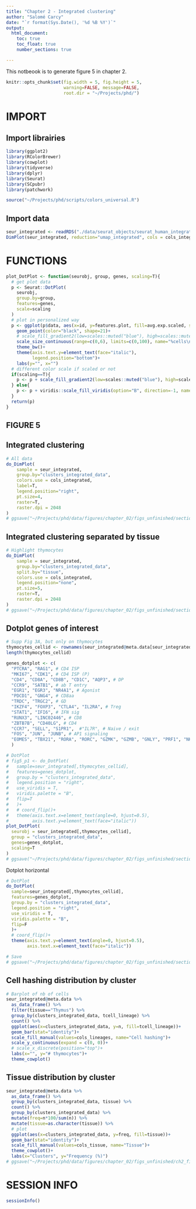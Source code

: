 ```yaml
---
title: "Chapter 2 - Integrated clustering"
author: "Salomé Carcy"
date: "`r format(Sys.Date(), '%d %B %Y')`"
output:
  html_document:
    toc: true
    toc_float: true
    number_sections: true

---
```

This notbeook is to generate figure 5 in chapter 2.

```r
knitr::opts_chunk$set(fig.width = 5, fig.height = 5,
                      warning=FALSE, message=FALSE,
                      root.dir = "~/Projects/phd/")
```




# IMPORT

## Import librairies
```r
library(ggplot2)
library(RColorBrewer)
library(cowplot)
library(tidyverse)
library(dplyr)
library(Seurat)
library(SCpubr)
library(patchwork)

source("~/Projects/phd/scripts/colors_universal.R")
```

## Import data
```r
seur_integrated <- readRDS("./data/seurat_objects/seurat_human_integrated_object_23_12_01.rds")
DimPlot(seur_integrated, reduction="umap_integrated", cols = cols_integrated)
```




# FUNCTIONS
```r
plot_DotPlot <- function(seurobj, group, genes, scaling=T){
  # get plot data
  p <- Seurat::DotPlot(
    seurobj,
    group.by=group,
    features=genes,
    scale=scaling
  )
  # plot in personalized way
  p <- ggplot(p$data, aes(x=id, y=features.plot, fill=avg.exp.scaled, size=pct.exp))+
    geom_point(color="black", shape=21)+
    # scale_fill_gradient2(low=scales::muted("blue"), high=scales::muted("red"), name="z-score\nnormalized\navg expression")+
    scale_size_continuous(range=c(0,6), limits=c(0,100), name="%cells\nexpressing\ngene")+
    theme_bw()+
    theme(axis.text.y=element_text(face="italic"),
          legend.position="bottom")+
    labs(y="", x="")
  # different color scale if scaled or not
  if(scaling==T){
    p <- p + scale_fill_gradient2(low=scales::muted("blue"), high=scales::muted("red"), name="z-score\nnormalized\navg expression")
  } else{
    p <- p + viridis::scale_fill_viridis(option="B", direction=-1, name="normalized\navg expression")
  }
  return(p)
}
```





## FIGURE 5

## Integrated clustering
```r
# All data
do_DimPlot(
    sample = seur_integrated,
    group.by="clusters_integrated_data",
    colors.use = cols_integrated,
    label=T,
    legend.position="right",
    pt.size=4,
    raster=T,
    raster.dpi = 2048
)
# ggsave("~/Projects/phd/data/figures/chapter_02/figs_unfinished/section1/ch2_fig5_clusters.pdf", width=7, height=6)
```


## Integrated clustering separated by tissue
```r
# Highlight thymocytes
do_DimPlot(
    sample = seur_integrated,
    group.by="clusters_integrated_data",
    split.by="tissue",
    colors.use = cols_integrated,
    legend.position="none",
    pt.size=5,
    raster=T,
    raster.dpi = 2048
)
# ggsave("~/Projects/phd/data/figures/chapter_02/figs_unfinished/section1/ch2_fig5_clusters_by_tissue.pdf", width=18, height=6)
```


## Dotplot genes of interest
```r
# Supp Fig 3A, but only on thymocytes
thymocytes_cellid <- rownames(seur_integrated@meta.data[seur_integrated@meta.data$tissue=="Thymus",])
length(thymocytes_cellid)

genes_dotplot <- c(
  "PTCRA", "RAG1", # CD4 ISP
  "MKI67", "CDK1", # CD4 ISP (P)
  "CD4", "CD8A", "CD8B", "CD1C", "AQP3", # DP
  "CCR9", "SATB1", # ab T entry
  "EGR1", "EGR3", "NR4A1", # Agonist
  "PDCD1", "GNG4", # CD8aa
  "TRDC", "TRGC2", # GD
  "IKZF4", "FOXP3", "CTLA4", "IL2RA", # Treg
  "STAT1", "IFI6", # IFN sig
  "RUNX3", "LINC02446", # CD8
  "ZBTB7B", "CD40LG", # CD4
  "CCR7", "SELL", "S1PR1",  #"IL7R", # Naive / exit
  "FOS", "JUN", "JUNB", # AP1 signaling
  "EOMES", "TBX21", "RORA", "RORC", "GZMK", "GZMB", "GNLY", "PRF1", "NKG7", "KLRB1", "IFNG", "CCR6" # Effector
  )

# DotPlot
# fig5_p1 <- do_DotPlot(
#   sample=seur_integrated[,thymocytes_cellid],
#   features=genes_dotplot,
#   group.by = "clusters_integrated_data",
#   legend.position = "right",
#   use_viridis = T,
#   viridis.palette = "B",
#   flip=T
#   )+
#   # coord_flip()+
#   theme(axis.text.x=element_text(angle=0, hjust=0.5),
#         axis.text.y=element_text(face="italic"))
plot_DotPlot(
  seurobj = seur_integrated[,thymocytes_cellid],
  group = "clusters_integrated_data",
  genes=genes_dotplot,
  scaling=T
)
# ggsave("~/Projects/phd/data/figures/chapter_02/figs_unfinished/section1/ch2_fig5_markergenes_vertical_scaled.pdf", width=5, height=10)
```

Dotplot horizontal
```r
# DotPlot
do_DotPlot(
  sample=seur_integrated[,thymocytes_cellid],
  features=genes_dotplot,
  group.by = "clusters_integrated_data",
  legend.position = "right",
  use_viridis = T,
  viridis.palette = "B",
  flip=F
  )+
  # coord_flip()+
  theme(axis.text.y=element_text(angle=0, hjust=0.5),
        axis.text.x=element_text(face="italic"))

# Save
# ggsave("~/Projects/phd/data/figures/chapter_02/figs_unfinished/section1/ch2_fig5_markergenes_horizontal.pdf", width=12, height=5)
```


## Cell hashing distribution by cluster
```r
# Barplot of nb of cells
seur_integrated@meta.data %>%
  as_data_frame() %>%
  filter(tissue=="Thymus") %>%
  group_by(clusters_integrated_data, tcell_lineage) %>%
  count() %>%
  ggplot(aes(x=clusters_integrated_data, y=n, fill=tcell_lineage))+
  geom_bar(stat="identity")+
  scale_fill_manual(values=cols_lineages, name="Cell hashing")+
  scale_y_continuous(expand = c(0, 0))+
  # scale_x_discrete(position="top")+
  labs(x="", y="# thymocytes")+
  theme_cowplot()
```



## Tissue distribution by cluster
```r
seur_integrated@meta.data %>%
  as_data_frame() %>%
  group_by(clusters_integrated_data, tissue) %>%
  count() %>%
  group_by(clusters_integrated_data) %>%
  mutate(freq=n*100/sum(n)) %>%
  mutate(tissue=as.character(tissue)) %>%
  # plot
  ggplot(aes(x=clusters_integrated_data, y=freq, fill=tissue))+
  geom_bar(stat="identity")+
  scale_fill_manual(values=cols_tissue, name="Tissue")+
  theme_cowplot()+
  labs(x="Clusters", y="Frequency (%)")
# ggsave("~/Projects/phd/data/figures/chapter_02/figs_unfinished/ch2_fig5_tissue_distribution.pdf", width=7, height=4)
```





# SESSION INFO
```r
sessionInfo()
```


